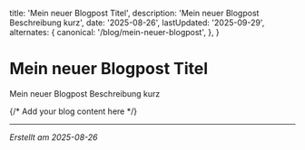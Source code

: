  title: 'Mein neuer Blogpost Titel',
  description: 'Mein neuer Blogpost Beschreibung kurz',
  date: '2025-08-26',
  lastUpdated: '2025-09-29',
  alternates: {
    canonical: '/blog/mein-neuer-blogpost',
  },
}

<BlogDateDisplay date="2025-08-26" lastUpdated="2025-09-29" className="mb-6" />

# Mein neuer Blogpost Titel

Mein neuer Blogpost Beschreibung kurz

{/* Add your blog content here */}

---

_Erstellt am 2025-08-26_
